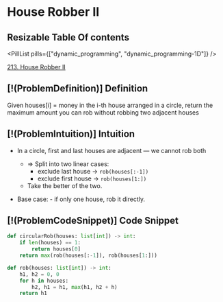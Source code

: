 # House Robber II

## Resizable Table Of contents

<DifficultyBadge difficulty="medium" />

<PillList pills={["dynamic_programming", "dynamic_programming-1D"]} />

[213. House Robber II](https://leetcode.com/problems/house-robber-ii)

## [!(ProblemDefinition)] Definition

Given houses[i] = money in the i-th house arranged in a circle, return the maximum amount you can rob without robbing two adjacent houses

## [!(ProblemIntuition)] Intuition

- In a circle, first and last houses are adjacent — we cannot rob both
    - ⇒ Split into two linear cases:
        - exclude last house → `rob(houses[:-1])`
        - exclude first house → `rob(houses[1:])`
    - Take the better of the two.

- Base case:
        - if only one house, rob it directly.

## [!(ProblemCodeSnippet)] Code Snippet

```python meta="source=problems/213-house-robber-ii/solution.py"
def circularRob(houses: list[int]) -> int:
    if len(houses) == 1:
        return houses[0]
    return max(rob(houses[:-1]), rob(houses[1:]))

def rob(houses: list[int]) -> int:
    h1, h2 = 0, 0
    for h in houses:
        h2, h1 = h1, max(h1, h2 + h)
    return h1
```

